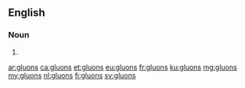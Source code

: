 {{also|Gluons|gluóns}}
==English==

===Noun===
{{head|en|noun plural form}}

# {{plural of|gluon|lang=en}}

[[ar:gluons]]
[[ca:gluons]]
[[et:gluons]]
[[eu:gluons]]
[[fr:gluons]]
[[ku:gluons]]
[[mg:gluons]]
[[my:gluons]]
[[nl:gluons]]
[[fi:gluons]]
[[sv:gluons]]